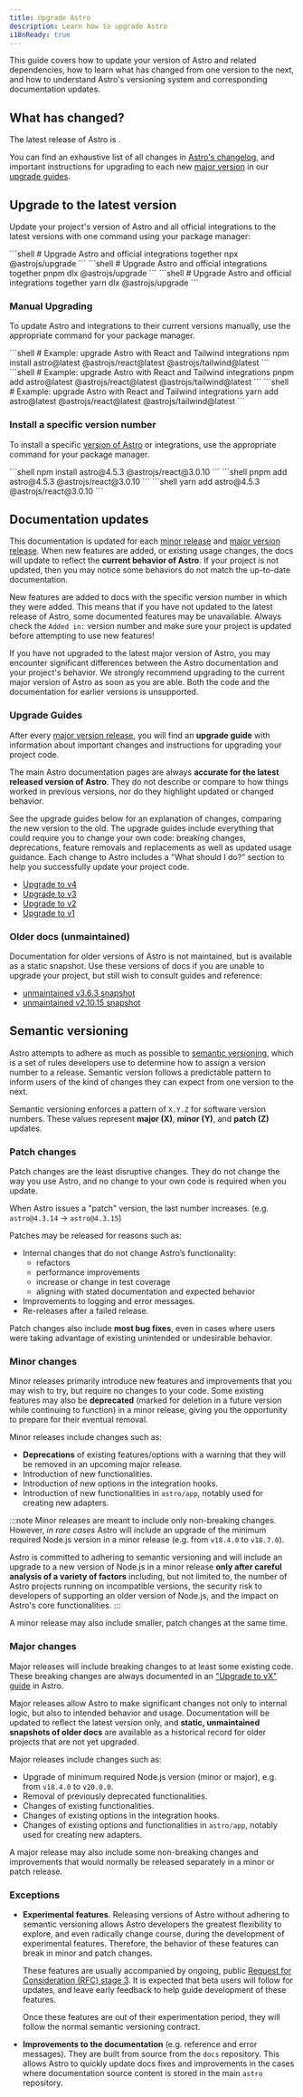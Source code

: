 ```yaml
---
title: Upgrade Astro
description: Learn how to upgrade Astro
i18nReady: true
---
```



This guide covers how to update your version of Astro and related dependencies, how to learn what has changed from one version to the next, and how to understand Astro's versioning system and corresponding documentation updates.

## What has changed?
The latest release of Astro is <Version pkgName="astro" />.

You can find an exhaustive list of all changes in [Astro's changelog](https://github.com/withastro/astro/blob/main/packages/astro/CHANGELOG.md), and important instructions for upgrading to each new [major version](#major-changes) in our [upgrade guides](#upgrade-guides).


## Upgrade to the latest version

Update your project's version of Astro and all official integrations to the latest versions with one command using your package manager:

<PackageManagerTabs>
  <Fragment slot="npm">
  ```shell
  # Upgrade Astro and official integrations together
  npx @astrojs/upgrade
  ```
  </Fragment>
  <Fragment slot="pnpm">
  ```shell
  # Upgrade Astro and official integrations together
  pnpm dlx @astrojs/upgrade
  ```
  </Fragment>
  <Fragment slot="yarn">
  ```shell
  # Upgrade Astro and official integrations together
  yarn dlx @astrojs/upgrade
  ```
  </Fragment>
</PackageManagerTabs>


### Manual Upgrading

To update Astro and integrations to their current versions manually, use the appropriate command for your package manager.

<PackageManagerTabs>
  <Fragment slot="npm">
  ```shell
  # Example: upgrade Astro with React and Tailwind integrations
  npm install astro@latest @astrojs/react@latest @astrojs/tailwind@latest
  ```
  </Fragment>
  <Fragment slot="pnpm">
  ```shell
  # Example: upgrade Astro with React and Tailwind integrations
  pnpm add astro@latest @astrojs/react@latest @astrojs/tailwind@latest
  ```
  </Fragment>
  <Fragment slot="yarn">
  ```shell
  # Example: upgrade Astro with React and Tailwind integrations
  yarn add astro@latest @astrojs/react@latest @astrojs/tailwind@latest
  ```
  </Fragment>
</PackageManagerTabs>

### Install a specific version number

To install a specific [version of Astro](https://www.npmjs.com/package/astro?activeTab=versions) or integrations, use the appropriate command for your package manager.

<PackageManagerTabs>
  <Fragment slot="npm">
  ```shell
  npm install astro@4.5.3 @astrojs/react@3.0.10
  ```
  </Fragment>
  <Fragment slot="pnpm">
  ```shell
  pnpm add astro@4.5.3 @astrojs/react@3.0.10
  ```
  </Fragment>
  <Fragment slot="yarn">
  ```shell
  yarn add astro@4.5.3 @astrojs/react@3.0.10
  ```
  </Fragment>
</PackageManagerTabs>


## Documentation updates

This documentation is updated for each [minor release](#minor-changes) and [major version release](#major-changes). When new features are added, or existing usage changes, the docs will update to reflect the **current behavior of Astro**. If your project is not updated, then you may notice some behaviors do not match the up-to-date documentation. 

New features are added to docs with the specific version number in which they were added. This means that if you have not updated to the latest release of Astro, some documented features may be unavailable. Always check the `Added in:` version number and make sure your project is updated before attempting to use new features!

If you have not upgraded to the latest major version of Astro, you may encounter significant differences between the Astro documentation and your project's behavior. We strongly recommend upgrading to the current major version of Astro as soon as you are able. Both the code and the documentation for earlier versions is unsupported.

### Upgrade Guides

After every [major version release](#major-changes), you will find an **upgrade guide** with information about important changes and instructions for upgrading your project code.

The main Astro documentation pages are always **accurate for the latest released version of Astro**. They do not describe or compare to how things worked in previous versions, nor do they highlight updated or changed behavior.

See the upgrade guides below for an explanation of changes, comparing the new version to the old. The upgrade guides include everything that could require you to change your own code: breaking changes, deprecations, feature removals and replacements as well as updated usage guidance. Each change to Astro includes a "What should I do?" section to help you successfully update your project code.

- [Upgrade to v4](/en/guides/upgrade-to/v4/)
- [Upgrade to v3](/en/guides/upgrade-to/v3/)
- [Upgrade to v2](/en/guides/upgrade-to/v2/)
- [Upgrade to v1](/en/guides/upgrade-to/v1/)

### Older docs (unmaintained)

Documentation for older versions of Astro is not maintained, but is available as a static snapshot. Use these versions of docs if you are unable to upgrade your project, but still wish to consult guides and reference:

- [unmaintained v3.6.3 snapshot](https://docs-git-v3-docs-unmaintained-astrodotbuild.vercel.app/)
- [unmaintained v2.10.15 snapshot](https://deploy-preview-4405--astro-docs-2.netlify.app/en/getting-started/)


## Semantic versioning

Astro attempts to adhere as much as possible to [semantic versioning](https://semver.org/), which is a set of rules developers use to determine how to assign a version number to a release. Semantic version follows a predictable pattern to inform users of the kind of changes they can expect from one version to the next.

Semantic versioning enforces a pattern of `X.Y.Z` for software version numbers. These values represent **major (X)**, **minor (Y)**, and **patch (Z)** updates.

### Patch changes

Patch changes are the least disruptive changes. They do not change the way you use Astro, and no change to your own code is required when you update.

When Astro issues a "patch" version, the last number increases. (e.g. `astro@4.3.14` -> `astro@4.3.15`)

Patches may be released for reasons such as:

- Internal changes that do not change Astro’s functionality:
  - refactors
  - performance improvements
  - increase or change in test coverage
  - aligning with stated documentation and expected behavior
- Improvements to logging and error messages.
- Re-releases after a failed release.

Patch changes also include **most bug fixes**, even in cases where users were taking advantage of existing unintended or undesirable behavior.


### Minor changes

Minor releases primarily introduce new features and improvements that you may wish to try, but require no changes to your code. Some existing features may also be **deprecated** (marked for deletion in a future version while continuing to function) in a minor release, giving you the opportunity to prepare for their eventual removal.

Minor releases include changes such as:

- **Deprecations** of existing features/options with a warning that they will be removed in an upcoming major release.
- Introduction of new functionalities.
- Introduction of new options in the integration hooks.
- Introduction of new functionalities in `astro/app`, notably used for creating new adapters.

:::note
Minor releases are meant to include only non-breaking changes. However, *in rare cases* Astro will include an upgrade of the minimum required Node.js version in a minor release (e.g. from `v18.4.0` to `v18.7.0`).

Astro is committed to adhering to semantic versioning and will include an upgrade to a new version of Node.js in a minor release **only after careful analysis of a variety of factors** including, but not limited to, the number of Astro projects running on incompatible versions, the security risk to developers of supporting an older version of Node.js, and the impact on Astro's core functionalities.
:::

A minor release may also include smaller, patch changes at the same time.

### Major changes

Major releases will include breaking changes to at least some existing code. These breaking changes are always documented in an ["Upgrade to vX" guide](#upgrade-guides) in Astro.

Major releases allow Astro to make significant changes not only to internal logic, but also to intended behavior and usage. Documentation will be updated to reflect the latest version only, and **static, unmaintained snapshots of older docs** are available as a historical record for older projects that are not yet upgraded.

Major releases include changes such as:

- Upgrade of minimum required Node.js version (minor or major), e.g. from `v18.4.0` to `v20.0.0`.
- Removal of previously deprecated functionalities.
- Changes of existing functionalities.
- Changes of existing options in the integration hooks.
- Changes of existing options and functionalities in `astro/app`, notably used for creating new adapters.

A major release may also include some non-breaking changes and improvements that would normally be released separately in a minor or patch release.

### Exceptions

- **Experimental features**. Releasing versions of Astro without adhering to semantic versioning allows Astro developers the greatest flexibility to explore, and even radically change course, during the development of experimental features. Therefore, the behavior of these features can break in minor and patch changes.

  These features are usually accompanied by ongoing, public [Request for Consideration (RFC) stage 3](https://github.com/withastro/roadmap#stage-3-rfc--development). It is expected that beta users will follow for updates, and leave early feedback to help guide development of these features.

  Once these features are out of their experimentation period, they will follow the normal semantic versioning contract.

- **Improvements to the documentation** (e.g. reference and error messages). They are built from source from the `docs` repository. This allows Astro to quickly update docs fixes and improvements in the cases where documentation source content is stored in the main `astro` repository.
